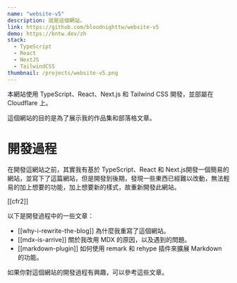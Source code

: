 ```yaml
---
name: "website-v5"
description: 就是這個網站。
link: https://github.com/bloodnighttw/website-v5
demo: https://bntw.dev/zh
stack:
  - TypeScript
  - React
  - NextJS
  - TailwindCSS
thumbnail: /projects/website-v5.png
---
```


本網站使用 TypeScript、React、Next.js 和 Tailwind CSS 開發，並部屬在 Cloudflare 上。

這個網站的目的是為了展示我的作品集和部落格文章。

# 開發過程

在開發這網站之前，其實我有基於 TypeScript、React 和 Next.js開發一個簡易的網站，並寫下了這篇網站，但是開發到後期，發現一些東西已經難以改動，無法輕易的加上想要的功能，加上想要新的樣式，故重新開發此網站。

[[cfr2]]

以下是開發過程中的一些文章：

- [[why-i-rewrite-the-blog]] 為什麼我重寫了這個網站。
- [[mdx-is-arrive]] 關於我改用 MDX 的原因，以及遇到的問題。
- [[markdown-plugin]] 如何使用 remark 和 rehype 插件來擴展 Markdown 的功能。

如果你對這個網站的開發過程有興趣，可以參考這些文章。
